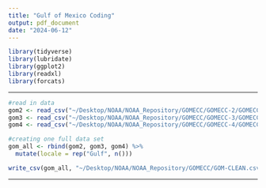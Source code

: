```yaml
---
title: "Gulf of Mexico Coding"
output: pdf_document
date: "2024-06-12"
---
```


```r
library(tidyverse)
library(lubridate)
library(ggplot2)
library(readxl)
library(forcats)
```

--------------------------------------------------------------------------------

```r
#read in data
gom2 <- read_csv("~/Desktop/NOAA/NOAA_Repository/GOMECC/GOMECC-2/GOMECC-2-CLEAN.csv") # <-- GOMECC-2
gom3 <- read_csv("~/Desktop/NOAA/NOAA_Repository/GOMECC/GOMECC-3/GOMECC-3-CLEAN.csv") # <-- GOMECC-3
gom4 <- read_csv("~/Desktop/NOAA/NOAA_Repository/GOMECC/GOMECC-4/GOMECC-4-CLEAN.csv") # <-- GOMECC-4
```

```r
#creating one full data set 
gom_all <- rbind(gom2, gom3, gom4) %>% 
  mutate(locale = rep("Gulf", n()))
```

```r
write_csv(gom_all, "~/Desktop/NOAA/NOAA_Repository/GOMECC/GOM-CLEAN.csv") # --> GOM-CLEAN
```

--------------------------------------------------------------------------------
